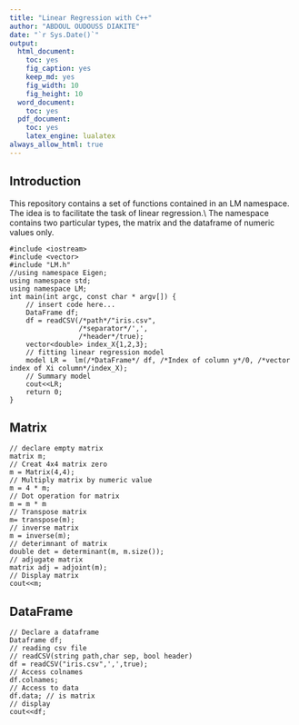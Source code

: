 ```yaml
---
title: "Linear Regression with C++"
author: "ABDOUL OUDOUSS DIAKITE"
date: "`r Sys.Date()`"
output:
  html_document: 
    toc: yes
    fig_caption: yes
    keep_md: yes
    fig_width: 10
    fig_height: 10
  word_document: 
    toc: yes
  pdf_document: 
    toc: yes
    latex_engine: lualatex
always_allow_html: true
---
```


## Introduction

This repository contains a set of functions contained in an LM namespace. The idea is to facilitate the task of linear regression.\\
The namespace contains two particular types, the matrix and the dataframe of numeric values only.

```Rcpp
#include <iostream>
#include <vector>
#include "LM.h"
//using namespace Eigen;
using namespace std;
using namespace LM;
int main(int argc, const char * argv[]) {
    // insert code here...
    DataFrame df;
    df = readCSV(/*path*/"iris.csv",
                 /*separator*/',',
                 /*header*/true);
    vector<double> index_X{1,2,3};
    // fitting linear regression model
    model LR =  lm(/*DataFrame*/ df, /*Index of column y*/0, /*vector index of Xi column*/index_X);
    // Summary model
    cout<<LR;
    return 0;
}
```



## Matrix

```Rcpp
// declare empty matrix
matrix m;
// Creat 4x4 matrix zero
m = Matrix(4,4);
// Multiply matrix by numeric value
m = 4 * m;
// Dot operation for matrix
m = m * m
// Transpose matrix
m= transpose(m);
// inverse matrix
m = inverse(m);
// deterimnant of matrix
double det = determinant(m, m.size());
// adjugate matrix
matrix adj = adjoint(m);
// Display matrix
cout<<m;
```

## DataFrame

```Rcpp
// Declare a dataframe
Dataframe df;
// reading csv file 
// readCSV(string path,char sep, bool header)
df = readCSV("iris.csv",',',true);
// Access colnames
df.colnames;
// Access to data
df.data; // is matrix
// display 
cout<<df;
```


